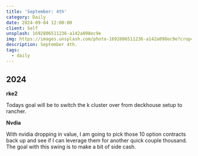 ```yaml
---
title: 'September: 4th'
category: Daily
date: 2024-09-04 12:00:00
client: Self
unsplash: 1692806511236-a142a098ec9e
img: https://images.unsplash.com/photo-1692806511236-a142a098ec9e?crop=entropy&cs=srgb&fm=jpg&ixid=MnwzNjM5Nzd8MHwxfHJhbmRvbXx8fHx8fHx8fDE2ODE3NDg2ODY&ixlib=rb-4.0.3&q=85
description: September 4th. 
tags:
  - daily
---
```



## 2024

**rke2**

Todays goal will be to switch the k cluster over from deckhouse setup to rancher.


**Nvdia**

With nvidia dropping in value, I am going to pick those 10 option contracts back up and see if I can leverage them for another quick couple thousand.
The goal with this swing is to make a bit of side cash.
